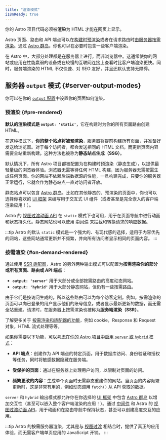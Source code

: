 ```yaml
---
title: "渲染模式"
i18nReady: true
---
```


你的 Astro 项目代码必须被**渲染**为 HTML 才能在网页上显示。

Astro 页面、路由和 API 端点可以在[构建时预渲染](#pre-rendered)或者在请求路由时[由服务器按需渲染](#on-demand-rendered)。通过 [Astro 群岛](/zh-cn/concepts/islands/)，你也可以在必要时包含一些客户端渲染。

在 Astro 中，大部分处理都是在服务器上进行，而非浏览器中。这通常使你的网站或应用在性能羸弱的设备或在较慢的互联网连接上查看时比客户端渲染更快。同时，服务端渲染的 HTML 不仅快速、对 SEO 友好，并且还默认支持无障碍。

## 服务器 `output` 模式 \{#server-output-modes\}

你可以在你的 [`output` 配置](/zh-cn/reference/configuration-reference/#output)中设置你的页面如何渲染。

### 预渲染 \{#pre-rendered\}

**默认的渲染模式是 __`output: 'static'`__**，它在构建时为你的所有页面路由创建 HTML。

在这种模式下，**你的整个站点将被预渲染**，服务器将提前构建所有页面，并准备好发送给浏览器。对于每个访问者，都会发送相同的 HTML 文档，而更新页面内容需要全站重新构建。这种方法也被称为**静态站点生成（SSG）**。

默认情况下，所有 Astro 项目都被配置为在构建时预渲染（静态生成），以提供最轻量级的浏览器体验。浏览器无需等待任何 HTML 构建，因为服务器无需按需生成任何页面。你的网站不依赖后端数据源的性能，一旦构建完成，只要你的服务器正常运行，它就会作为静态站点一直对访问者开放。

静态站点可以包含 [Astro 群岛](/zh-cn/concepts/islands/)。比如在其他静态的、预渲染的页面中，你也可以选择你喜欢的 [UI 框架](/zh-cn/guides/framework-components/) 来编写用于交互式 UI 组件（或者甚至是完全嵌入的客户端渲染应用！）。

Astro 的 [视图过渡动画 API](/zh-cn/guides/view-transitions/) 在 `static` 模式下也可用，用于在页面导航中进行动画和状态持久化。静态网站也可以使用 [中间件](/zh-cn/guides/middleware/) 来拦截和转换请求的响应数据。

:::tip
Astro 的默认 `static` 模式是一个强大的、有现代感的选择，适用于内容优先的网站，这些网站通常更新并不频繁，并向所有访问者显示相同的页面内容。
:::

### 按需渲染 \{#on-demand-rendered\}

通过使用 [SSR 适配器](/zh-cn/guides/server-side-rendering/)，Astro 的另外两种输出模式可以配置为**按需渲染你的部分或所有页面、路由或 API 端点**：
  - __`output: 'server'`__ 用于大部分或全部按需路由的高度动态网站。
  - __`output: 'hybrid'`__ 用于大部分静态网站，但仍有一些按需路由。

由于它们是按访问生成的，所以这些路由可以为每个访客定制。例如，按需渲染的页面可以向已登录的用户显示他们的账号信息，或者显示最新更新的数据，而无需全站重建。请求时，在服务器上按需渲染也被称为**服务端渲染（SSR）**。

<ReadMore>了解更多关于 [按需渲染和适配器的功能](/zh-cn/guides/server-side-rendering/#on-demand-rendering-features)，例如 cookie，Response 和 Request 对象，HTML 流式处理等等。</ReadMore>

如果你需要以下功能，[可以考虑在你的 Astro 项目中启用 `server` 或 `hybrid` 模式](/zh-cn/guides/server-side-rendering/#enable-on-demand-server-rendering)：

- **API 端点**：创建作为 API 端点的特定页面，用于数据库访问、身份验证和授权等任务，同时将敏感数据隐藏在服务端。

- **受保护的页面**：通过在服务器上处理用户访问，以限制对页面的访问。

- **频繁更改的内容**：生成单个页面时无需静态重建你的网站。当页面的内容频繁更新时，这是非常有用的，例如动态调用 `fetch()` 从 API 获取的数据。

`server` 和 `hybrid` 输出模式都允许你在你选择的 [UI 框架](/zh-cn/guides/framework-components/) 中包含 [Astro 群岛](/zh-cn/concepts/islands/) 以增加交互性（甚至可以嵌入整个客户端渲染的应用！）。通过 [中间件](/zh-cn/guides/middleware/) 和 Astro 的 [视图过渡动画 API](/zh-cn/guides/view-transitions/)，用于动画和在路由导航中保持状态，甚至可以创建高度交互的应用。

:::tip
Astro 的按需服务器渲染，尤其是与 [视图过渡](/zh-cn/guides/view-transitions/) 相结合时，提供了真正的应用体验，而无需客户端单页应用的 JavaScript 开销。
:::
